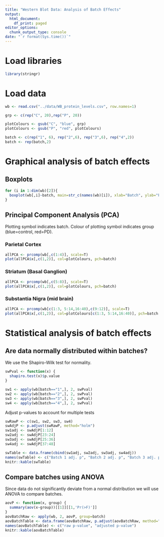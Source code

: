 ```yaml
---
title: "Western Blot Data: Analysis of Batch Effects"
output:
  html_document:
    df_print: paged
editor_options:
  chunk_output_type: console
date: "`r format(Sys.time())`"
---
```


# Load libraries
```r
library(stringr)
```

# Load data

```r
wb <- read.csv("../data/WB_protein_levels.csv", row.names=1)

grp <- c(rep("C", 20),rep("P", 20))

plotColours <- gsub("C", "blue", grp)
plotColours <- gsub("P", "red", plotColours)

batch <- c(rep("1", 6), rep("2",6), rep("3",6), rep("4",2))
batch <- rep(batch,2)
```

# Graphical analysis of batch effects
## Boxplots
```r
for (i in 1:dim(wb)[2]){
  boxplot(wb[,i]~batch, main=str_c(names(wb)[i]), xlab="Batch", ylab="Protein Expression")
}
```

## Principal Component Analysis (PCA)
Plotting symbol indicates batch. Colour of plotting symbol indicates group (blue=control, red=PD).

### Parietal Cortex
```r
allPCA <- prcomp(wb[,c(1:4)], scale=T)
plot(allPCA$x[,c(1,2)], col=plotColours, pch=batch)
```

### Striatum (Basal Ganglion)
```r
allPCA <- prcomp(wb[,c(5:8)], scale=T)
plot(allPCA$x[,c(1,2)], col=plotColours, pch=batch)
```

### Substantia Nigra (mid brain)
```r
allPCA <- prcomp(wb[c(1:3, 5:14,16:40),c(9:12)], scale=T)
plot(allPCA$x[,c(1,2)], col=plotColours[c(1:3, 5:14,16:40)], pch=batch[c(1:3, 5:14,16:40)])
```



# Statistical analysis of batch effects

## Are data normally distributed within batches?
We use the Shapiro-Wilk test for normality.
```r
swPval <- function(x) {
  shapiro.test(x)$p.value
}

sw1 <- apply(wb[batch=="1",], 2, swPval)
sw2 <- apply(wb[batch=="2",], 2, swPval)
sw3 <- apply(wb[batch=="3",], 2, swPval)
sw4 <- apply(wb[batch=="4",], 2, swPval)
```

Adjust p-values to account for multiple tests
```r
swRawP <- c(sw1, sw2, sw3, sw4)
swAdjP <- p.adjust(swRawP, method="holm")
sw1adj <- swAdjP[1:12]
sw2adj <- swAdjP[23:24]
sw3adj <- swAdjP[25:36]
sw4adj <- swAdjP[37:48]
```

```r
swTable <- data.frame(cbind(sw1adj, sw2adj, sw3adj, sw4adj))
names(swTable) <- c("Batch 1 adj. p", "Batch 2 adj. p", "Batch 3 adj. p", "Batch 4 adj. p")
knitr::kable(swTable)
```

## Compare batches using ANOVA
Since data do not significantly deviate from a normal distribution we will use ANOVA to compare batches.
```r
aovP <- function(x, group) {
  summary(aov(x~group))[[1]][[1,'Pr(>F)']]
}
aovBatchRaw <- apply(wb, 2, aovP, group=batch)
aovBatchTable <- data.frame(aovBatchRaw, p.adjust(aovBatchRaw, method="holm"))
names(aovBatchTable) <- c("raw p-value", "adjusted p-value")
knitr::kable(aovBatchTable)
```